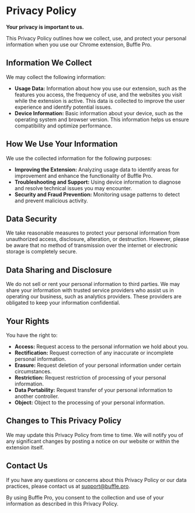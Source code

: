 # Privacy Policy

**Your privacy is important to us.**

This Privacy Policy outlines how we collect, use, and protect your personal information when you use our Chrome extension, Buffle Pro.

## Information We Collect

We may collect the following information:

* **Usage Data:** Information about how you use our extension, such as the features you access, the frequency of use, and the websites you visit while the extension is active. This data is collected to improve the user experience and identify potential issues.
* **Device Information:** Basic information about your device, such as the operating system and browser version. This information helps us ensure compatibility and optimize performance.

## How We Use Your Information

We use the collected information for the following purposes:

* **Improving the Extension:** Analyzing usage data to identify areas for improvement and enhance the functionality of Buffle Pro.
* **Troubleshooting and Support:** Using device information to diagnose and resolve technical issues you may encounter.
* **Security and Fraud Prevention:** Monitoring usage patterns to detect and prevent malicious activity.

## Data Security

We take reasonable measures to protect your personal information from unauthorized access, disclosure, alteration, or destruction. However, please be aware that no method of transmission over the internet or electronic storage is completely secure.

## Data Sharing and Disclosure

We do not sell or rent your personal information to third parties. We may share your information with trusted service providers who assist us in operating our business, such as analytics providers. These providers are obligated to keep your information confidential.

## Your Rights

You have the right to:

* **Access:** Request access to the personal information we hold about you.
* **Rectification:** Request correction of any inaccurate or incomplete personal information.
* **Erasure:** Request deletion of your personal information under certain circumstances.
* **Restriction:** Request restriction of processing of your personal information.
* **Data Portability:** Request transfer of your personal information to another controller.
* **Object:** Object to the processing of your personal information.

## Changes to This Privacy Policy

We may update this Privacy Policy from time to time. We will notify you of any significant changes by posting a notice on our website or within the extension itself.

## Contact Us

If you have any questions or concerns about this Privacy Policy or our data practices, please contact us at [support@buffle.pro](mailto:support@buffle.pro).

By using Buffle Pro, you consent to the collection and use of your information as described in this Privacy Policy.
